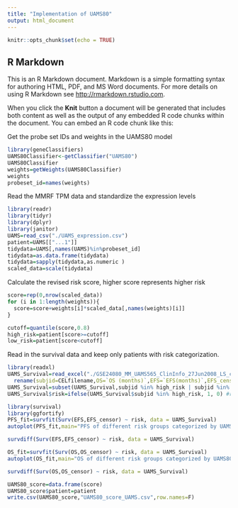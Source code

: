 ```yaml
---
title: "Implementation of UAMS80"
output: html_document
---
```


```r
knitr::opts_chunk$set(echo = TRUE)
```

## R Markdown

This is an R Markdown document. Markdown is a simple formatting syntax for authoring HTML, PDF, and MS Word documents. For more details on using R Markdown see <http://rmarkdown.rstudio.com>.

When you click the **Knit** button a document will be generated that includes both content as well as the output of any embedded R code chunks within the document. You can embed an R code chunk like this:


Get the probe set IDs and weights in the UAMS80 model
```r
library(geneClassifiers)
UAMS80Classifier<-getClassifier("UAMS80")
UAMS80Classifier
weights=getWeights(UAMS80Classifier)
weights
probeset_id=names(weights)
```


Read the MMRF TPM data and standardize the expression levels
```r
library(readr)
library(tidyr)
library(dplyr)
library(janitor)
UAMS=read_csv("./UAMS_expression.csv")
patient=UAMS[["...1"]]
tidydata=UAMS[,names(UAMS)%in%probeset_id]
tidydata=as.data.frame(tidydata)
tidydata=sapply(tidydata,as.numeric )
scaled_data=scale(tidydata)
```

Calculate the revised risk score, higher score represents higher risk
```r
score=rep(0,nrow(scaled_data))
for (i in 1:length(weights)){
  score=score+weights[i]*scaled_data[,names(weights)[i]]
}
```

```r
cutoff=quantile(score,0.8)
high_risk=patient[score>=cutoff]
low_risk=patient[score<cutoff]
```



Read in the survival data and keep only patients with risk categorization.
```r
library(readxl)
UAMS_Survival=read_excel("./GSE24080_MM_UAMS565_ClinInfo_27Jun2008_LS_clean.xls")%>%
  rename(subjid=CELfilename,OS=`OS (months)`,EFS=`EFS(months)`,EFS_censor=`EFS-censor`,OS_censor=`OS-censor`)
UAMS_Survival=subset(UAMS_Survival,subjid %in% high_risk | subjid %in% low_risk)
UAMS_Survival$risk=ifelse(UAMS_Survival$subjid %in% high_risk, 1, 0) #risk=1 represents high risk
```

```r
library(survival)
library(ggfortify)
PFS_fit=survfit(Surv(EFS,EFS_censor) ~ risk, data = UAMS_Survival)
autoplot(PFS_fit,main="PFS of different risk groups categorized by UAMS80")
```
```r
survdiff(Surv(EFS,EFS_censor) ~ risk, data = UAMS_Survival)
```

```r
OS_fit=survfit(Surv(OS,OS_censor) ~ risk, data = UAMS_Survival)
autoplot(OS_fit,main="OS of different risk groups categorized by UAMS80")
```
```r
survdiff(Surv(OS,OS_censor) ~ risk, data = UAMS_Survival)
```

```r
UAMS80_score=data.frame(score)
UAMS80_score$patient=patient
write.csv(UAMS80_score,"UAMS80_score_UAMS.csv",row.names=F)
```

